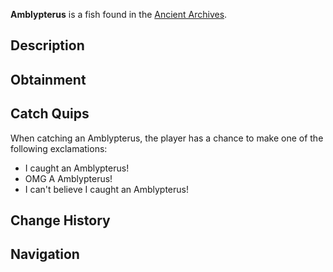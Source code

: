 {{FishInfobox
|image          = Amblypterus.png
|rarity         = Mythical
|sea            = First Sea
|location       = [[Ancient Archives]]
|sublocation    = 
|sources        = Fishing Rod
|radar_location = 
|xp             = 700
|weather        = 
|time           = Day
|season         = 
|bait           = Fish Head
|base_weight    = 180
|base_value     = 2500
|weight_range   = 110
|base_chance    = 0.005
|base_resil     = 15
}}
'''Amblypterus''' is a {{Rarity|Mythical}} fish found in the [[Ancient Archives]].

== Description ==
{{Description|Amblypterus is an extinct genus of prehistoric fish from the Carboniferous period, known for its unusual body shape and large, complex pectoral fins that allowed for agile, precise movement.|Bestiary Entry}}

== Obtainment ==
{{Description|Found in the dark waters of the Archives...|Bestiary Hint}}
{{Fish Availability|
Ancient Archives
|top_rods      = 
Free Spirit Rod\185690.91\345319.95;
Leviathan's Fang Rod\183754.33\335973.54;
Trident Rod\172522.69\320831.67;
Azure Of Lagoon\134464.6\259491.06;
No-Life Rod\134111.56\249747.26;
Resourceful Rod\87091.57\175638.71;
Rapid Rod\101971.98\204537.6;
Adventurer's Rod\90086.5\181568.51;
Buddy Bond Rod\58003.1\114368.95;
Rod Of Time\71035.79\154147.21;
Candy Cane Rod\62583.33\139446.5;
Seraphic Rod\107466.23\195757.06;
Ethereal Prism Rod\107013.19\190988.31;
Astralhook Rod\105862.64\190497;
Challenger's Rod\105193.53\197656.39;
Rod Of The Forgotten Fang\104336.37\191423.52;
Blazebringer Rod\102375.6\195083.5;
Verdant Shear Rod\97123.14\188779.67;
Zeus Rod\96491.48\183838.74;
Depthseeker Rod\94767.23\193096.67;
Rod Of The Depths\94112.67\173461.47;
Rod Of The Exalted One\90642.91\166612.85;
Avalanche Rod\90433.96\185104.44;
Volcanic Rod\86255.34\169672.67;
Steady Rod\32766.43\94478.95
|recommended   = Trident Rod
}}

== Catch Quips ==
When catching an Amblypterus, the player has a chance to make one of the following exclamations:
* I caught an Amblypterus!
* OMG A Amblypterus!
* I can't believe I caught an Amblypterus!

== Change History ==
{{Change History|{{subst:Current Version}}}}

== Navigation ==
{{Fish Navbox|Ancient Archives}}
